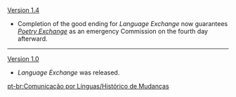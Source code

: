 {{Change History/Header}}
[[Version 1.4]]
* Completion of the good ending for ''Language Exchange'' now guarantees ''[[Poetry Exchange]]'' as an emergency Commission on the fourth day afterward.
----
[[Version 1.0]]
* ''Language Exchange'' was released.
<noinclude>

[[pt-br:Comunicação por Línguas/Histórico de Mudanças]]
</noinclude>